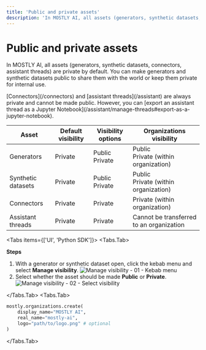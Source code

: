 ```yaml
---
title: 'Public and private assets'
description: 'In MOSTLY AI, all assets (generators, synthetic datasets, connectors, assistant threads) are private by default. You can make generators and synthetic datasets public to share them with the world or keep them private for internal use.'
---
```



# Public and private assets

In MOSTLY AI, all assets (generators, synthetic datasets, connectors, assistant threads) are private by default. You can make generators and synthetic datasets public to share them with the world or keep them private for internal use.

<CustomCallout>
[Connectors](/connectors) and [assistant threads](/assistant) are always private and cannot be made public. However, you can [export an assistant thread as a Jupyter Notebook](/assistant/manage-threads#export-as-a-jupyter-notebook).
</CustomCallout>

| Asset | Default visibility | Visibility options | Organizations visibility |
| --- | --- | --- | --- |
| Generators | <PrivateAssetIcon/>Private | <PublicAssetIcon/>Public<br /><PrivateAssetIcon/>Private | <PublicAssetIcon/>Public<br /><PrivateAssetIcon/>Private (within organization) |
| Synthetic datasets | <PrivateAssetIcon/>Private | <PublicAssetIcon/>Public<br /><PrivateAssetIcon/>Private | <PublicAssetIcon/>Public<br /><PrivateAssetIcon/>Private (within organization) |
| Connectors | <PrivateAssetIcon/>Private | <PrivateAssetIcon/>Private | <PrivateAssetIcon/>Private (within organization) |
| Assistant threads | <PrivateAssetIcon/>Private | <PrivateAssetIcon/>Private | Cannot be transferred to an organization |

<Tabs items={['UI', 'Python SDK']}>
<Tabs.Tab>

**Steps**

1. With a generator or synthetic dataset open, click the kebab menu and select **Manage visibility**.
    <Image 
        src="/docs/docimages/organizations/visibility-01-kebab-select-manage-visibility.webp"
        alt="Manage visibility - 01 - Kebab menu"
        width={700}
        height={300}
    />
2. Select whether the asset should be made **Public** or **Private**.
    <Image
        src="/docs/docimages/organizations/visibility-02-select-public-or-private.webp"
        alt="Manage visibility - 02 - Select visibility"
        width={700}
        height={300}
    />

</Tabs.Tab>
<Tabs.Tab>

```python copy filename="python"
mostly.organizations.create(
    display_name="MOSTLY AI",
    real_name="mostly-ai",
    logo="path/to/logo.png" # optional
)
```

</Tabs.Tab>
</Tabs>